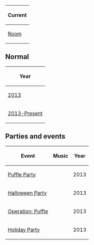 
<center>
{|class="wikitable" border="1"
!Current
|-
|<span class="plainlinks">[http://icer.ink/media1.clubpenguin.com/play/v2/content/global/rooms/hotellobby.swf Room]</span>
|}
</center>

==Normal==
<center>
{|class="wikitable" border="1"
!Year
|-
|[[Media:RoomsHotelLobby-PuffleParty2013.swf|2013]]
|-
|[[Media:RoomsHotelLobby_2.swf|2013-Present]]
|}
</center>
==Parties and events==
<center>
{|class="wikitable" border="1"
!Event
!Music
!Year
|-
|[[Media:RoomsHotelLobby-PuffleParty2013.swf|Puffle Party]]||||2013
|-
|[[Media:RoomsHotellobby-HalloweenParty2013.swf|Halloween Party]]||||2013
|-
|[[Media:OperationPuffleRoomsHotelLobby.swf|Operation: Puffle]]||||2013
|-
|[[Media:RoomsHotellobby-HolidayParty2013.swf|Holiday Party]]||||2013
|}
</center>